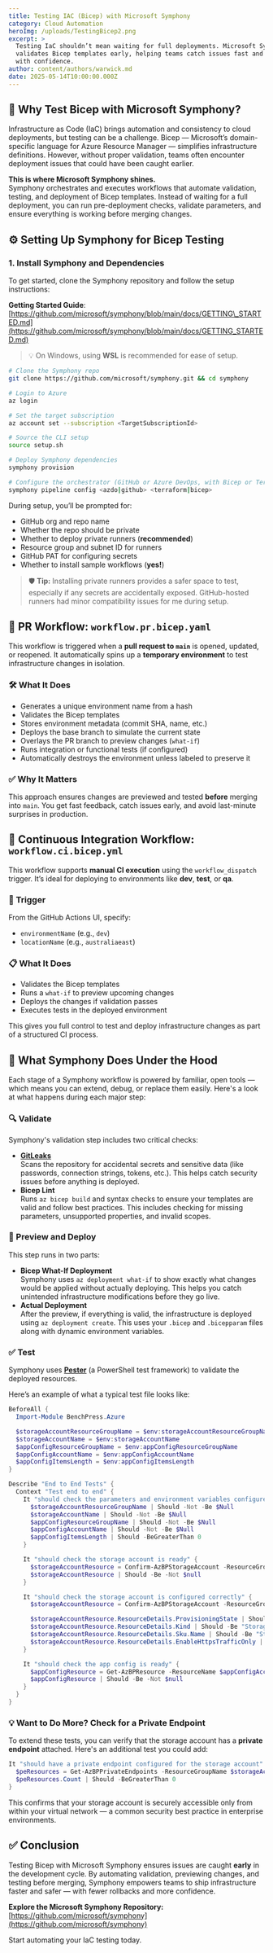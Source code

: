 ```yaml
---
title: Testing IAC (Bicep) with Microsoft Symphony
category: Cloud Automation
heroImg: /uploads/TestingBicep2.png
excerpt: >
  Testing IaC shouldn’t mean waiting for full deployments. Microsoft Symphony
  validates Bicep templates early, helping teams catch issues fast and deploy
  with confidence.
author: content/authors/warwick.md
date: 2025-05-14T10:00:00.000Z
---
```


## 🧪 Why Test Bicep with Microsoft Symphony?

Infrastructure as Code (IaC) brings automation and consistency to cloud deployments, but testing can be a challenge. Bicep — Microsoft’s domain-specific language for Azure Resource Manager — simplifies infrastructure definitions. However, without proper validation, teams often encounter deployment issues that could have been caught earlier.

**This is where Microsoft Symphony shines.**\
Symphony orchestrates and executes workflows that automate validation, testing, and deployment of Bicep templates. Instead of waiting for a full deployment, you can run pre-deployment checks, validate parameters, and ensure everything is working before merging changes.

## ⚙️ Setting Up Symphony for Bicep Testing

### 1. Install Symphony and Dependencies

To get started, clone the Symphony repository and follow the setup instructions:

**Getting Started Guide**: [https://github.com/microsoft/symphony/blob/main/docs/GETTING\_STARTED.md](https://github.com/microsoft/symphony/blob/main/docs/GETTING_STARTED.md)

> 💡 On Windows, using **WSL** is recommended for ease of setup.

```bash
# Clone the Symphony repo
git clone https://github.com/microsoft/symphony.git && cd symphony

# Login to Azure
az login

# Set the target subscription
az account set --subscription <TargetSubscriptionId>

# Source the CLI setup
source setup.sh

# Deploy Symphony dependencies
symphony provision

# Configure the orchestrator (GitHub or Azure DevOps, with Bicep or Terraform)
symphony pipeline config <azdo|github> <terraform|bicep>
```

During setup, you’ll be prompted for:

* GitHub org and repo name
* Whether the repo should be private
* Whether to deploy private runners (**recommended**)
* Resource group and subnet ID for runners
* GitHub PAT for configuring secrets
* Whether to install sample workflows (**yes!**)

> 🛡️ **Tip:** Installing private runners provides a safer space to test, especially if any secrets are accidentally exposed. GitHub-hosted runners had minor compatibility issues for me during setup.

## 🧪 PR Workflow: `workflow.pr.bicep.yaml`

This workflow is triggered when a **pull request to `main`** is opened, updated, or reopened. It automatically spins up a **temporary environment** to test infrastructure changes in isolation.

### 🛠️ What It Does

* Generates a unique environment name from a hash
* Validates the Bicep templates
* Stores environment metadata (commit SHA, name, etc.)
* Deploys the base branch to simulate the current state
* Overlays the PR branch to preview changes (`what-if`)
* Runs integration or functional tests (if configured)
* Automatically destroys the environment unless labeled to preserve it

### ✅ Why It Matters

This approach ensures changes are previewed and tested **before** merging into `main`. You get fast feedback, catch issues early, and avoid last-minute surprises in production.

## 🔄 Continuous Integration Workflow: `workflow.ci.bicep.yml`

This workflow supports **manual CI execution** using the `workflow_dispatch` trigger. It’s ideal for deploying to environments like **dev**, **test**, or **qa**.

### 🔧 Trigger

From the GitHub Actions UI, specify:

* `environmentName` (e.g., `dev`)
* `locationName` (e.g., `australiaeast`)

### 📋 What It Does

* Validates the Bicep templates
* Runs a `what-if` to preview upcoming changes
* Deploys the changes if validation passes
* Executes tests in the deployed environment

This gives you full control to test and deploy infrastructure changes as part of a structured CI process.

## 🧪 What Symphony Does Under the Hood

Each stage of a Symphony workflow is powered by familiar, open tools — which means you can extend, debug, or replace them easily. Here's a look at what happens during each major step:

### 🔍 Validate

Symphony's validation step includes two critical checks:

* **[GitLeaks](https://github.com/gitleaks/gitleaks)**\
  Scans the repository for accidental secrets and sensitive data (like passwords, connection strings, tokens, etc.). This helps catch security issues before anything is deployed.
* **Bicep Lint**\
  Runs `az bicep build` and syntax checks to ensure your templates are valid and follow best practices. This includes checking for missing parameters, unsupported properties, and invalid scopes.

### 🔄 Preview and Deploy

This step runs in two parts:

* **Bicep What-If Deployment**\
  Symphony uses `az deployment what-if` to show exactly what changes would be applied without actually deploying. This helps you catch unintended infrastructure modifications before they go live.
* **Actual Deployment**\
  After the preview, if everything is valid, the infrastructure is deployed using `az deployment create`. This uses your `.bicep` and `.bicepparam` files along with dynamic environment variables.

### ✅ Test

Symphony uses **[Pester](https://pester.dev/)** (a PowerShell test framework) to validate the deployed resources.

Here’s an example of what a typical test file looks like:

```powershell
BeforeAll {
  Import-Module BenchPress.Azure

  $storageAccountResourceGroupName = $env:storageAccountResourceGroupName
  $storageAccountName = $env:storageAccountName
  $appConfigResourceGroupName = $env:appConfigResourceGroupName
  $appConfigAccountName = $env:appConfigAccountName
  $appConfigItemsLength = $env:appConfigItemsLength
}

Describe "End to End Tests" {
  Context "Test end to end" {
    It "should check the parameters and environment variables configured correctly" {
      $storageAccountResourceGroupName | Should -Not -Be $Null
      $storageAccountName | Should -Not -Be $Null
      $appConfigResourceGroupName | Should -Not -Be $Null
      $appConfigAccountName | Should -Not -Be $Null
      $appConfigItemsLength | Should -BeGreaterThan 0
    }

    It "should check the storage account is ready" {
      $storageAccountResource = Confirm-AzBPStorageAccount -ResourceGroupName $storageAccountResourceGroupName -Name $storageAccountName
      $storageAccountResource | Should -Be -Not $null
    }

    It "should check the storage account is configured correctly" {
      $storageAccountResource = Confirm-AzBPStorageAccount -ResourceGroupName $storageAccountResourceGroupName -Name $storageAccountName

      $storageAccountResource.ResourceDetails.ProvisioningState | Should -Be "Succeeded"
      $storageAccountResource.ResourceDetails.Kind | Should -Be "StorageV2"
      $storageAccountResource.ResourceDetails.Sku.Name | Should -Be "Standard_LRS"
      $storageAccountResource.ResourceDetails.EnableHttpsTrafficOnly | Should -Be $true
    }

    It "should check the app config is ready" {
      $appConfigResource = Get-AzBPResource -ResourceName $appConfigAccountName -ResourceGroupName $appConfigResourceGroupName
      $appConfigResource | Should -Be -Not $null
    }
  }
}
```

### 💡 Want to Do More? Check for a Private Endpoint

To extend these tests, you can verify that the storage account has a **private endpoint** attached. Here's an additional test you could add:

```powershell
It "should have a private endpoint configured for the storage account" {
  $peResources = Get-AzBPPrivateEndpoints -ResourceGroupName $storageAccountResourceGroupName -TargetResourceName $storageAccountName
  $peResources.Count | Should -BeGreaterThan 0
}
```

This confirms that your storage account is securely accessible only from within your virtual network — a common security best practice in enterprise environments.

## ✅ Conclusion

Testing Bicep with Microsoft Symphony ensures issues are caught **early** in the development cycle. By automating validation, previewing changes, and testing before merging, Symphony empowers teams to ship infrastructure faster and safer — with fewer rollbacks and more confidence.

**Explore the Microsoft Symphony Repository:**\
[https://github.com/microsoft/symphony](https://github.com/microsoft/symphony)

Start automating your IaC testing today.
